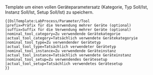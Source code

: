<noinclude>Template um einen vollen Geräteparametersatz (Kategorie, Typ Soll/Ist, Instanz Soll/Ist, Setup Soll/Ist) zu speichern.
<pre>
{{OslTemplate:LabProcess/Parameter/Tool
|prefix=Präfix für die Verwendung mehrer Geräte (optional)
|suffix=Suffix für die Verwendung mehrer Geräte (optional)
|nominal_tool_category=Zu verwendende Gerätekategorie
|actual_tool_category=Tatsächlich verwendete Gerätekategoryie
|nominal_tool_type=Zu verwendender Gerätetyp
|actual_tool_type=Tatsächlich verwendeter Gerätetyp
|nominal_tool_instance=Zu verwendende Geräteinstanz
|actual_tool_instance=Tatsächlich verwendete Geräteinstanz
|nominal_tool_setup=Zu verwendendes Gerätesetup
|actual_tool_setup=Tatsächlich verwendetes Gerätesetup
}}
</pre>
</noinclude><includeonly><!--

-->{{OslTemplate:LabProcess/Parameter
   |name={{{prefix|}}}DeviceCategory{{{suffix|}}}|type=Nominal |property=HasToolCategory |value={{{nominal_tool_category|}}}
}}<!--
-->{{OslTemplate:LabProcess/Parameter
   |name={{{prefix|}}}DeviceCategory{{{suffix|}}}|type=Actual |property=HasToolCategory |value={{{actual_tool_category|}}}
}}<!--
-->{{OslTemplate:LabProcess/Parameter
   |name={{{prefix|}}}DeviceType{{{suffix|}}}|type=Nominal |property=HasToolType |value={{{nominal_tool_type|}}}
}}<!--
-->{{OslTemplate:LabProcess/Parameter
   |name={{{prefix|}}}DeviceType{{{suffix|}}}|type=Actual |property=HasToolType |value={{{actual_tool_type|}}}
}}<!--
-->{{OslTemplate:LabProcess/Parameter
   |name={{{prefix|}}}DeviceInstance{{{suffix|}}}|type=Nominal |property=HasToolInstance |value={{{nominal_tool_instance|}}}
}}<!--
-->{{OslTemplate:LabProcess/Parameter
   |name={{{prefix|}}}DeviceInstance{{{suffix|}}}|type=Actual |property=HasToolInstance |value={{{actual_tool_instance|}}}
}}<!--
-->{{OslTemplate:LabProcess/Parameter
   |name={{{prefix|}}}DeviceSetup{{{suffix|}}}|type=Nominal |property=HasToolSetup |value={{{nominal_tool_setup|}}}
}}<!--
-->{{OslTemplate:LabProcess/Parameter
   |name={{{prefix|}}}DeviceSetup{{{suffix|}}}|type=Actual |property=HasToolSetup |value={{{actual_tool_setup|}}} |sep=,
}}<!--

--></includeonly>